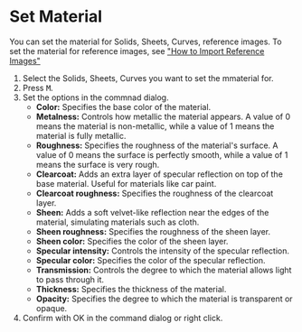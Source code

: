
# Set Material

<Reference shortcut="M" command="Set Material" button="" />

You can set the material for Solids, Sheets, Curves, reference images.
To set the material for reference images, see ["How to Import Reference Images"](../start/importing-reference-images)

1. Select the Solids, Sheets, Curves you want to set the mmaterial for.
2. Press <kbd>M</kbd>.
3. Set the options in the commnad dialog.
    - **Color:** Specifies the base color of the material.
    - **Metalness:** Controls how metallic the material appears. A value of 0 means the material is non-metallic, while a value of 1 means the material is fully metallic.
    - **Roughness:** Specifies the roughness of the material's surface. A value of 0 means the surface is perfectly smooth, while a value of 1 means the surface is very rough.
    - **Clearcoat:** Adds an extra layer of specular reflection on top of the base material. Useful for materials like car paint.
    - **Clearcoat roughness:** Specifies the roughness of the clearcoat layer.
    - **Sheen:** Adds a soft velvet-like reflection near the edges of the material, simulating materials such as cloth.
    - **Sheen roughness:** Specifies the roughness of the sheen layer.
    - **Sheen color:** Specifies the color of the sheen layer.
    - **Specular intensity:** Controls the intensity of the specular reflection.
    - **Specular color:** Specifies the color of the specular reflection.
    - **Transmission:** Controls the degree to which the material allows light to pass through it.
    - **Thickness:** Specifies the thickness of the material.
    - **Opacity:** Specifies the degree to which the material is transparent or opaque.
4. Confirm with OK in the command dialog or right click.

